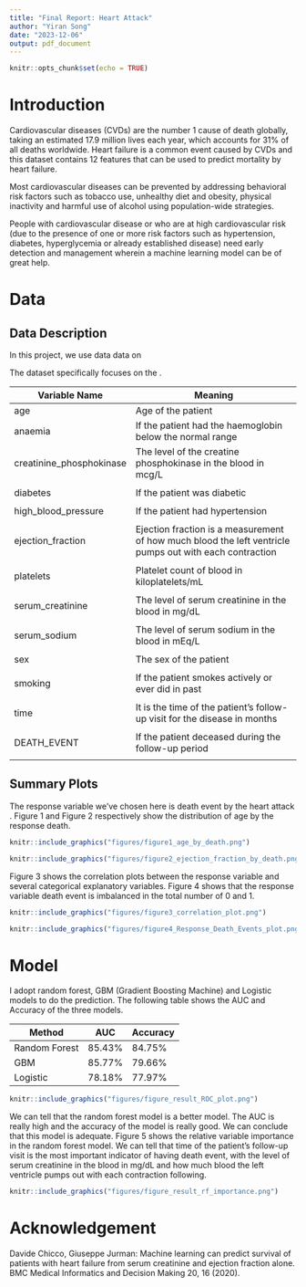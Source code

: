 ```yaml
---
title: "Final Report: Heart Attack"
author: "Yiran Song"
date: "2023-12-06"
output: pdf_document
---
```



```r
knitr::opts_chunk$set(echo = TRUE)
```

# Introduction

Cardiovascular diseases (CVDs) are the number 1 cause of death globally, taking an estimated 17.9 million lives each year, which accounts for 31% of all deaths worldwide. Heart failure is a common event caused by CVDs and this dataset contains 12 features that can be used to predict mortality by heart failure.

Most cardiovascular diseases can be prevented by addressing behavioral risk factors such as tobacco use, unhealthy diet and obesity, physical inactivity and harmful use of alcohol using population-wide strategies.

People with cardiovascular disease or who are at high cardiovascular risk (due to the presence of one or more risk factors such as hypertension, diabetes, hyperglycemia or already established disease) need early detection and management wherein a machine learning model can be of great help.

# Data

## Data Description

In this project, we use data data on 

The dataset specifically focuses on the .

| Variable Name                   | Meaning                                                                                                                                     |
|-------------------------|-----------------------------------------------|
| age                            | Age of the patient                                                                                                   |
| anaemia            | If the patient had the haemoglobin below the normal range                                                                        |
| creatinine_phosphokinase  | The level of the creatine phosphokinase in the blood in mcg/L
                                                |
| diabetes            | If the patient was diabetic
                                                 |
| high_blood_pressure   |    If the patient had hypertension                                            
                                                 |
| ejection_fraction   | Ejection fraction is a measurement of how much blood the left ventricle pumps out with each contraction   
                                                 |
| platelets   |    Platelet count of blood in kiloplatelets/mL
                                                 |
| serum_creatinine   |    The level of serum creatinine in the blood in mg/dL
                                                 |
| serum_sodium   |  The level of serum sodium in the blood in mEq/L
                                                 |
| sex   | The sex of the patient
                                                 |
| smoking   | If the patient smokes actively or ever did in past
                                                 |
| time   | It is the time of the patient's follow-up visit for the disease in months
                                                 |
| DEATH_EVENT   | If the patient deceased during the follow-up period
                                                 |

## Summary Plots

The response variable we've chosen here is death event by the heart attack . Figure 1 and Figure 2 respectively show the distribution of age by the response death.

```r
knitr::include_graphics("figures/figure1_age_by_death.png")
```

```r
knitr::include_graphics("figures/figure2_ejection_fraction_by_death.png")
```

\newpage
Figure 3 shows the correlation plots between the response variable and several categorical explanatory variables.
Figure 4 shows that the response variable death event is imbalanced in the total number of 0 and 1.

```r
knitr::include_graphics("figures/figure3_correlation_plot.png")
```

```r
knitr::include_graphics("figures/figure4_Response_Death_Events_plot.png")
```

\newpage
# Model

I adopt random forest, GBM (Gradient Boosting Machine) and Logistic models to do the prediction. The following table shows the AUC and Accuracy of the three models.

| Method                | AUC    | Accuracy |
| --------------------- | ------ | ------ |
| Random Forest         | 85.43% | 84.75% |
| GBM                   | 85.77% | 79.66% |
| Logistic              | 78.18% |77.97% |

```r
knitr::include_graphics("figures/figure_result_ROC_plot.png")
```

We can tell that the random forest model is a better model. The AUC is really high and the accuracy of the model is really good. We can conclude that this model is adequate. Figure 5 shows the relative variable importance in the random forest model. We can tell that time of the patient's follow-up visit is the most important indicator of having death event, with the level of serum creatinine in the blood in mg/dL and how much blood the left ventricle pumps out with each contraction following.   

\newpage
```r
knitr::include_graphics("figures/figure_result_rf_importance.png")
```


# Acknowledgement
Davide Chicco, Giuseppe Jurman: Machine learning can predict survival of patients with heart failure from serum creatinine and ejection fraction alone. BMC Medical Informatics and Decision Making 20, 16 (2020). 

